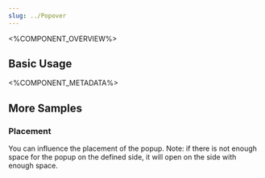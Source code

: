 ```yaml
---
slug: ../Popover
---
```



<%COMPONENT_OVERVIEW%>

## Basic Usage
<Basic />

<%COMPONENT_METADATA%>

## More Samples

### Placement
You can influence the placement of the popup.
Note: if there is not enough space for the popup on the defined side, it will open on the side with enough space.

<Placement />